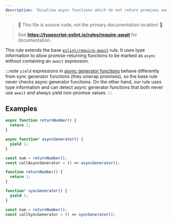 ---
description: 'Disallow async functions which do not return promises and have no `await` expression.'
---


> 🛑 This file is source code, not the primary documentation location! 🛑
>
> See **https://typescript-eslint.io/rules/require-await** for documentation.

This rule extends the base [`eslint/require-await`](https://eslint.org/docs/rules/require-await) rule.
It uses type information to allow promise-returning functions to be marked as `async` without containing an `await` expression.

:::note
`yield` expressions in [async generator functions](https://developer.mozilla.org/en-US/docs/Web/JavaScript/Reference/Statements/async_function*) behave differently from sync generator functions (they unwrap promises), so the base rule never checks async generator functions. On the other hand, our rule uses type information and can detect async generator functions that both never use `await` and always yield non-promise values.
:::

## Examples

<Tabs>
<TabItem value="❌ Incorrect">

```ts
async function returnNumber() {
  return 1;
}

async function* asyncGenerator() {
  yield 1;
}

const num = returnNumber();
const callAsyncGenerator = () => asyncGenerator();
```

</TabItem>
<TabItem value="✅ Correct">

```ts
function returnNumber() {
  return 1;
}

function* syncGenerator() {
  yield 1;
}

const num = returnNumber();
const callSyncGenerator = () => syncGenerator();
```

</TabItem>
</Tabs>

